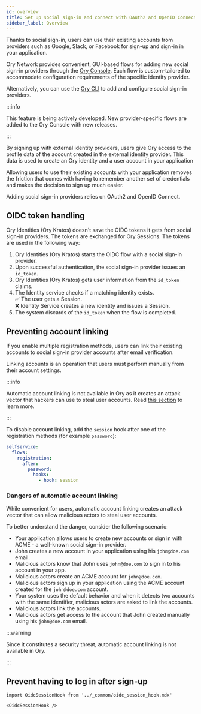 ```yaml
---
id: overview
title: Set up social sign-in and connect with OAuth2 and OpenID Connect providers
sidebar_label: Overview
---
```


Thanks to social sign-in, users can use their existing accounts from providers such as Google, Slack, or Facebook for sign-up and
sign-in in your application.

Ory Network provides convenient, GUI-based flows for adding new social sign-in providers through the
[Ory Console](https://console.ory.sh/login). Each flow is custom-tailored to accommodate configuration requirements of the
specific identity provider.

Alternatively, you can use the [Ory CLI](../../guides/cli/installation) to add and configure social sign-in providers.

:::info

This feature is being actively developed. New provider-specific flows are added to the Ory Console with new releases.

:::

By signing up with external identity providers, users give Ory access to the profile data of the account created in the external
identity provider. This data is used to create an Ory identity and a user account in your application

Allowing users to use their existing accounts with your application removes the friction that comes with having to remember
another set of credentials and makes the decision to sign up much easier.

Adding social sign-in providers relies on OAuth2 and OpenID Connect.

## OIDC token handling

Ory Identities (Ory Kratos) doesn't save the OIDC tokens it gets from social sign-in providers. The tokens are exchanged for
Ory Sessions. The tokens are used in the following way:

1. Ory Identities (Ory Kratos) starts the OIDC flow with a social sign-in provider.
2. Upon successful authentication, the social sign-in provider issues an `id_token`.
3. Ory Identities (Ory Kratos) gets user information from the `id_token` claims.
4. The Identity service checks if a matching identity exists. <br /> ✅ The user gets a Session. <br /> ❌ Identity Service
   creates a new identity and issues a Session.
5. The system discards of the `id_token` when the flow is completed.

## Preventing account linking

If you enable multiple registration methods, users can link their existing accounts to social sign-in provider accounts after
email verification.

Linking accounts is an operation that users must perform manually from their account settings.

:::info

Automatic account linking is not available in Ory as it creates an attack vector that hackers can use to steal user accounts. Read
[this section](#dangers-of-automatic-account-linking) to learn more.

:::

To disable account linking, add the `session` hook after one of the registration methods (for example `password`):

```yaml
selfservice:
  flows:
    registration:
      after:
        password:
          hooks:
            - hook: session
```

### Dangers of automatic account linking

While convenient for users, automatic account linking creates an attack vector that can allow malicious actors to steal user
accounts.

To better understand the danger, consider the following scenario:

- Your application allows users to create new accounts or sign in with ACME - a well-known social sign-in provider.
- John creates a new account in your application using his `john@doe.com` email.
- Malicious actors know that John uses `john@doe.com` to sign in to his account in your app.
- Malicious actors create an ACME account for `john@doe.com`.
- Malicious actors sign up in your application using the ACME account created for the `john@doe.com` account.
- Your system uses the default behavior and when it detects two accounts with the same identifier, malicious actors are asked to
  link the accounts.
- Malicious actors link the accounts.
- Malicious actors get access to the account that John created manually using his `john@doe.com` email.

:::warning

Since it constitutes a security threat, automatic account linking is not available in Ory.

:::

## Prevent having to log in after sign-up

```mdx-code-block
import OidcSessionHook from '../_common/oidc_session_hook.mdx'

<OidcSessionHook />
```
